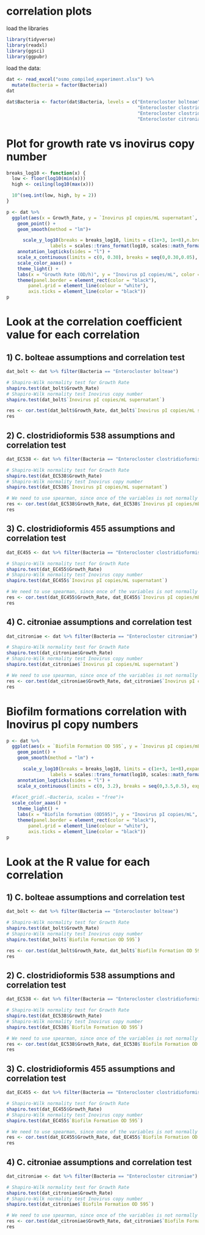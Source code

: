 
# correlation plots

load the libraries
```{r}
library(tidyverse)
library(readxl)
library(ggsci)
library(ggpubr)
```


load the data:
```{r}
dat <- read_excel("osmo_compiled_experiment.xlsx") %>%
  mutate(Bacteria = factor(Bacteria))
dat

dat$Bacteria <- factor(dat$Bacteria, levels = c("Enterocloster bolteae",
                                                "Enterocloster clostridioformis 538",
                                                "Enterocloster clostridioformis 455",
                                                "Enterocloster citroniae"))
```


# Plot for growth rate vs inovirus copy number
```{r}
breaks_log10 <- function(x) {
  low <- floor(log10(min(x)))
  high <- ceiling(log10(max(x)))

  10^(seq.int(low, high, by = 2))
}

p <- dat %>%
  ggplot(aes(x = Growth_Rate, y = `Inovirus pI copies/mL supernatant`, color = Bacteria)) +
    geom_point() +
    geom_smooth(method = "lm")+

      scale_y_log10(breaks = breaks_log10, limits = c(1e+3, 1e+8),n.breaks = 6, expand = c(0, 0),
                labels = scales::trans_format(log10, scales::math_format(10^.x))) +
    annotation_logticks(sides = "l") +
    scale_x_continuous(limits = c(0, 0.30), breaks = seq(0,0.30,0.05), expand = expansion(mult = 0)) +
    scale_color_aaas() +
    theme_light() +
    labs(x = "Growth Rate (OD/h)", y = "Inovirus pI copies/mL", color = "Strain") +
    theme(panel.border = element_rect(color = "black"),
        panel.grid = element_line(colour = "white"),
        axis.ticks = element_line(color = "black")) 
p


```
# Look at the correlation coefficient value for each correlation

## 1) C. bolteae assumptions and correlation test
```{r}
dat_bolt <- dat %>% filter(Bacteria == "Enterocloster bolteae")

# Shapiro-Wilk normality test for Growth Rate
shapiro.test(dat_bolt$Growth_Rate) 
# Shapiro-Wilk normality test Inovirus copy number
shapiro.test(dat_bolt$`Inovirus pI copies/mL supernatant`)

res <- cor.test(dat_bolt$Growth_Rate, dat_bolt$`Inovirus pI copies/mL supernatant`, method = "spearman")
res
```
## 2) C. clostridioformis 538 assumptions and correlation test
```{r}
dat_EC538 <- dat %>% filter(Bacteria == "Enterocloster clostridioformis 538")

# Shapiro-Wilk normality test for Growth Rate
shapiro.test(dat_EC538$Growth_Rate) 
# Shapiro-Wilk normality test Inovirus copy number
shapiro.test(dat_EC538$`Inovirus pI copies/mL supernatant`)

# We need to use spearman, since once of the variables is not normally distributed!!
res <- cor.test(dat_EC538$Growth_Rate, dat_EC538$`Inovirus pI copies/mL supernatant`, method = "spearman")
res
```

## 3) C. clostridioformis 455 assumptions and correlation test
```{r}
dat_EC455 <- dat %>% filter(Bacteria == "Enterocloster clostridioformis 455")

# Shapiro-Wilk normality test for Growth Rate
shapiro.test(dat_EC455$Growth_Rate) 
# Shapiro-Wilk normality test Inovirus copy number
shapiro.test(dat_EC455$`Inovirus pI copies/mL supernatant`)

# We need to use spearman, since once of the variables is not normally distributed!!
res <- cor.test(dat_EC455$Growth_Rate, dat_EC455$`Inovirus pI copies/mL supernatant`, method = "spearman")
res
```
## 4) C. citroniae assumptions and correlation test
```{r}
dat_citroniae <- dat %>% filter(Bacteria == "Enterocloster citroniae")

# Shapiro-Wilk normality test for Growth Rate
shapiro.test(dat_citroniae$Growth_Rate) 
# Shapiro-Wilk normality test Inovirus copy number
shapiro.test(dat_citroniae$`Inovirus pI copies/mL supernatant`)

# We need to use spearman, since once of the variables is not normally distributed!!
res <- cor.test(dat_citroniae$Growth_Rate, dat_citroniae$`Inovirus pI copies/mL supernatant`, method = "spearman")
res
```

# Biofilm formations correlation with Inovirus pI copy numbers

```{r}


p <- dat %>%
  ggplot(aes(x = `Biofilm Formation OD 595`, y = `Inovirus pI copies/mL supernatant`, color = Bacteria)) +
    geom_point() +
    geom_smooth(method = "lm") +

      scale_y_log10(breaks = breaks_log10, limits = c(1e+3, 1e+8),expand = c(0, 0), n.breaks = 8,
                labels = scales::trans_format(log10, scales::math_format(10^.x))) +
    annotation_logticks(sides = "l") +
    scale_x_continuous(limits = c(0, 3.2), breaks = seq(0,3.5,0.5), expand = expansion(mult = 0)) +
    
  #facet_grid(.~Bacteria, scales = "free")+
  scale_color_aaas() +
    theme_light() +
    labs(x = "Biofilm formation (OD595)", y = "Inovirus pI copies/mL", color = "Strain") +
    theme(panel.border = element_rect(color = "black"),
        panel.grid = element_line(colour = "white"),
        axis.ticks = element_line(color = "black")) 
p

```

# Look at the R value for each correlation

## 1) C. bolteae assumptions and correlation test
```{r}
dat_bolt <- dat %>% filter(Bacteria == "Enterocloster bolteae")

# Shapiro-Wilk normality test for Growth Rate
shapiro.test(dat_bolt$Growth_Rate) 
# Shapiro-Wilk normality test Inovirus copy number
shapiro.test(dat_bolt$`Biofilm Formation OD 595`)

res <- cor.test(dat_bolt$Growth_Rate, dat_bolt$`Biofilm Formation OD 595`, method = "spearman")
res
```
## 2) C. clostridioformis 538 assumptions and correlation test
```{r}
dat_EC538 <- dat %>% filter(Bacteria == "Enterocloster clostridioformis 538")

# Shapiro-Wilk normality test for Growth Rate
shapiro.test(dat_EC538$Growth_Rate) 
# Shapiro-Wilk normality test Inovirus copy number
shapiro.test(dat_EC538$`Biofilm Formation OD 595`)

# We need to use spearman, since once of the variables is not normally distributed!!
res <- cor.test(dat_EC538$Growth_Rate, dat_EC538$`Biofilm Formation OD 595`, method = "spearman")
res
```

## 3) C. clostridioformis 455 assumptions and correlation test
```{r}
dat_EC455 <- dat %>% filter(Bacteria == "Enterocloster clostridioformis 455")

# Shapiro-Wilk normality test for Growth Rate
shapiro.test(dat_EC455$Growth_Rate) 
# Shapiro-Wilk normality test Inovirus copy number
shapiro.test(dat_EC455$`Biofilm Formation OD 595`)

# We need to use spearman, since once of the variables is not normally distributed!!
res <- cor.test(dat_EC455$Growth_Rate, dat_EC455$`Biofilm Formation OD 595`, method = "spearman")
res
```
## 4) C. citroniae assumptions and correlation test
```{r}
dat_citroniae <- dat %>% filter(Bacteria == "Enterocloster citroniae")

# Shapiro-Wilk normality test for Growth Rate
shapiro.test(dat_citroniae$Growth_Rate) 
# Shapiro-Wilk normality test Inovirus copy number
shapiro.test(dat_citroniae$`Biofilm Formation OD 595`)

# We need to use spearman, since once of the variables is not normally distributed!!
res <- cor.test(dat_citroniae$Growth_Rate, dat_citroniae$`Biofilm Formation OD 595`, method = "spearman")
res
```







